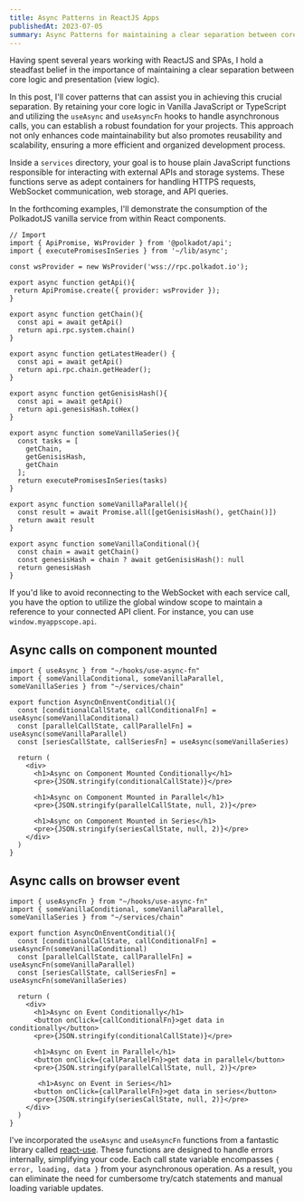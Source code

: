 ```yaml
---
title: Async Patterns in ReactJS Apps
publishedAt: 2023-07-05
summary: Async Patterns for maintaining a clear separation between core logic and presentation.
---
```


Having spent several years working with ReactJS and SPAs, I hold a steadfast belief in the importance of maintaining a clear separation between core logic and presentation (view logic). 

In this post, I'll cover patterns that can assist you in achieving this crucial separation. By retaining your core logic in Vanilla JavaScript or TypeScript and utilizing the `useAsync` and `useAsyncFn` hooks to handle asynchronous calls, you can establish a robust foundation for your projects. This approach not only enhances code maintainability but also promotes reusability and scalability, ensuring a more efficient and organized development process.

Inside a `services` directory, your goal is to house plain JavaScript functions responsible for interacting with external APIs and storage systems. These functions serve as adept containers for handling HTTPS requests, WebSocket communication, web storage, and API queries. 

In the forthcoming examples, I'll demonstrate the consumption of the PolkadotJS vanilla service from within React components.

```tsx
// Import
import { ApiPromise, WsProvider } from '@polkadot/api';
import { executePromisesInSeries } from '~/lib/async';

const wsProvider = new WsProvider('wss://rpc.polkadot.io');

export async function getApi(){
 return ApiPromise.create({ provider: wsProvider });
}

export async function getChain(){
  const api = await getApi()
  return api.rpc.system.chain()
}

export async function getLatestHeader() {
  const api = await getApi()
  return api.rpc.chain.getHeader();
}

export async function getGenisisHash(){
  const api = await getApi()
  return api.genesisHash.toHex()
}

export async function someVanillaSeries(){
  const tasks = [
    getChain, 
    getGenisisHash, 
    getChain
  ];
  return executePromisesInSeries(tasks)
}

export async function someVanillaParallel(){
  const result = await Promise.all([getGenisisHash(), getChain()])
  return await result
}

export async function someVanillaConditional(){
  const chain = await getChain()
  const genesisHash = chain ? await getGenisisHash(): null
  return genesisHash
}
```

If you'd like to avoid reconnecting to the WebSocket with each service call, you have the option to utilize the global window scope to maintain a reference to your connected API client. For instance, you can use `window.myappscope.api`.

## Async calls on component mounted

```tsx
import { useAsync } from "~/hooks/use-async-fn"
import { someVanillaConditional, someVanillaParallel, someVanillaSeries } from "~/services/chain"

export function AsyncOnEnventConditial(){
  const [conditionalCallState, callConditionalFn] = useAsync(someVanillaConditional)
  const [parallelCallState, callParallelFn] = useAsync(someVanillaParallel)
  const [seriesCallState, callSeriesFn] = useAsync(someVanillaSeries)
  
  return (
    <div>
      <h1>Async on Component Mounted Conditionally</h1>
      <pre>{JSON.stringify(conditionalCallState)}</pre>

      <h1>Async on Component Mounted in Parallel</h1>
      <pre>{JSON.stringify(parallelCallState, null, 2)}</pre>

      <h1>Async on Component Mounted in Series</h1>
      <pre>{JSON.stringify(seriesCallState, null, 2)}</pre>
    </div>
  )
}
```


## Async calls on browser event

```tsx
import { useAsyncFn } from "~/hooks/use-async-fn"
import { someVanillaConditional, someVanillaParallel, someVanillaSeries } from "~/services/chain"

export function AsyncOnEnventConditial(){
  const [conditionalCallState, callConditionalFn] = useAsyncFn(someVanillaConditional)
  const [parallelCallState, callParallelFn] = useAsyncFn(someVanillaParallel)
  const [seriesCallState, callSeriesFn] = useAsyncFn(someVanillaSeries)
  
  return (
    <div>
      <h1>Async on Event Conditionally</h1>
      <button onClick={callConditionalFn}>get data in conditionally</button>
      <pre>{JSON.stringify(conditionalCallState)}</pre>

      <h1>Async on Event in Parallel</h1>
      <button onClick={callParallelFn}>get data in parallel</button>
      <pre>{JSON.stringify(parallelCallState, null, 2)}</pre>

       <h1>Async on Event in Series</h1>
      <button onClick={callParallelFn}>get data in series</button>
      <pre>{JSON.stringify(seriesCallState, null, 2)}</pre>
    </div>
  )
}
```

I've incorporated the `useAsync` and `useAsyncFn` functions from a fantastic library called <a href="https://github.com/streamich/react-use" target="_blank">react-use</a>. These functions are designed to handle errors internally, simplifying your code. Each call state variable encompasses `{ error, loading, data }` from your asynchronous operation. As a result, you can eliminate the need for cumbersome try/catch statements and manual loading variable updates. 